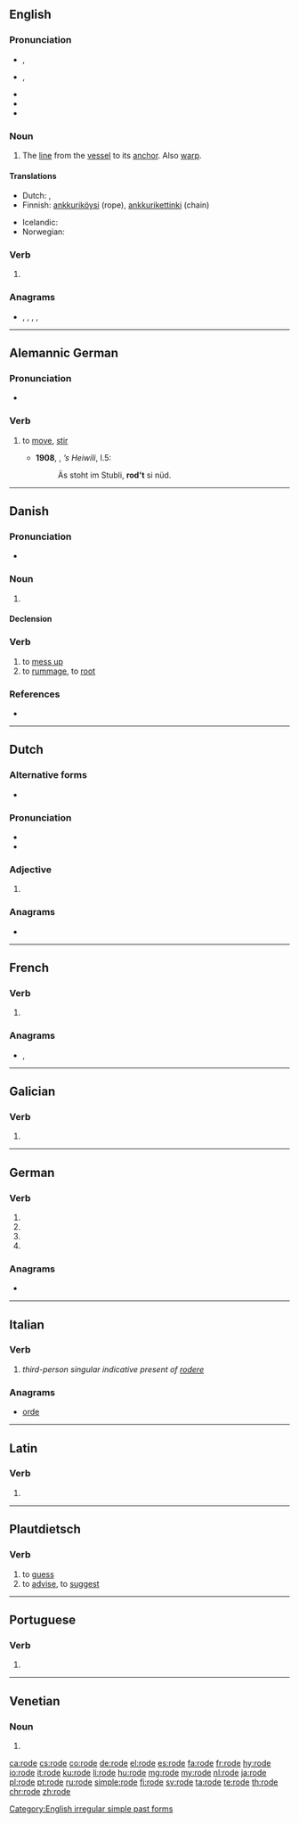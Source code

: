 {{also|Rode|rodé|rôdé|rôde|röde|røde}}
==English==

===Pronunciation===
* {{a|UK}} {{enPR|rōd}}, {{IPA|/ˈɹəʊd/|lang=en}}
* {{a|US}} {{enPR|rōd}}, {{IPA|/ˈɹoʊd/|lang=en}}
* {{audio|en-us-rode.ogg|Audio (US)|lang=en}}
* {{rhymes|əʊd|lang=en}}
* {{homophones|lang=en|road|rowed}}

===Noun===
{{en-noun}}

# {{lb|en|nautical}} The [[line]] from the [[vessel]] to its [[anchor]]. Also [[warp]].

====Translations====
{{trans-top|The line from the vessel to its anchor}}
* Dutch: {{t+|nl|reed}}, {{t+|nl|reden}}
* Finnish: [[ankkuriköysi]] (rope), [[ankkurikettinki]] (chain)
{{trans-mid}}
* Icelandic: {{t+|is|reið}}
* Norwegian: {{t+|no|red}}
{{trans-bottom}}

===Verb===
{{head|en|verb form}}

# {{en-simple past of|ride}}

===Anagrams===
* {{l|en|dero}}, {{l|en|doer}}, {{l|en|EDRO}}, {{l|en|Oder}}, {{l|en|redo}}

[[Category:English irregular simple past forms]]

----

==Alemannic German==

===Pronunciation===
* {{a|Zurich}} {{IPA|/ˈrodə/|lang=gsw}}

===Verb===
{{gsw-verb|rodt|grodt}}

# {{lb|gsw|transitive|reflexive}} to [[move]], [[stir]]
#*'''1908''', {{w|Meinrad Lienert}}, ''’s Heiwili'', I.5:
#*:Äs stoht im Stubli, '''rod't''' si nüd.

----

==Danish==
{{wikipedia|lang=da}}

===Pronunciation===
* {{IPA|/roːdə/|[ˈʁoːðə]|lang=da}}

===Noun===
{{da-noun|n|r}}

# {{rfdef|lang=da}}

====Declension====
{{da-noun-infl|n|r}}

===Verb===
{{da-verb|rod|rode|roder|rodede|har|rodet}}

# to [[mess up]] {{gloss|make a physical mess of}}
# to [[rummage]], to [[root]]

===References===
* {{R:DDO}}

----

==Dutch==

===Alternative forms===
* {{l|nl|rooie}}

===Pronunciation===
* {{IPA|/ˈroː.də/|lang=nl}}
* {{audio|Nl-rode.ogg|Audio|lang=nl}}

===Adjective===
{{nl-adj-form}}

# {{nl-adj form of|infl|rood}}

===Anagrams===
* {{l|nl|orde}}

----

==French==

===Verb===
{{fr-verb-form}}

# {{inflection of|roder||1|and|3|s|pres|ind|;|1|and|3|s|pres|sub|;|2|s|imp|lang=fr}}

===Anagrams===
* {{l|fr|dore}}, {{l|fr|doré}}

----

==Galician==

===Verb===
{{gl-verb-form}}

# {{inflection of|rodar||lang=gl|1|and|3|s|pres|sub}}

----

==German==

===Verb===
{{head|de|verb form}}

# {{de-verb form of|roden|1|s|g}}
# {{de-verb form of|roden|1|s|k1}}
# {{de-verb form of|roden|3|s|k1}}
# {{de-verb form of|roden|i|s}}

===Anagrams===
* {{l|de|oder}}

----

==Italian==

===Verb===
{{head|it|verb form}}

# ''third-person singular indicative present of [[rodere]]''

===Anagrams===
* [[orde#Italian|orde]]

----

==Latin==

===Verb===
{{la-verb-form|rōde}}

# {{inflection of|rōdō||2|s|pres|actv|impr|lang=la}}

----

==Plautdietsch==

===Verb===
{{head|pdt|verb}}

# to [[guess]]
# to [[advise]], to [[suggest]]

----

==Portuguese==

===Verb===
{{pt-verb-form}}

# {{pt-verb-form-of|rodar}}

----

==Venetian==

===Noun===
{{head|vec|noun plural form}}

# {{plural of|roda|lang=vec}}

[[ca:rode]]
[[cs:rode]]
[[co:rode]]
[[de:rode]]
[[el:rode]]
[[es:rode]]
[[fa:rode]]
[[fr:rode]]
[[hy:rode]]
[[io:rode]]
[[it:rode]]
[[ku:rode]]
[[li:rode]]
[[hu:rode]]
[[mg:rode]]
[[my:rode]]
[[nl:rode]]
[[ja:rode]]
[[pl:rode]]
[[pt:rode]]
[[ru:rode]]
[[simple:rode]]
[[fi:rode]]
[[sv:rode]]
[[ta:rode]]
[[te:rode]]
[[th:rode]]
[[chr:rode]]
[[zh:rode]]